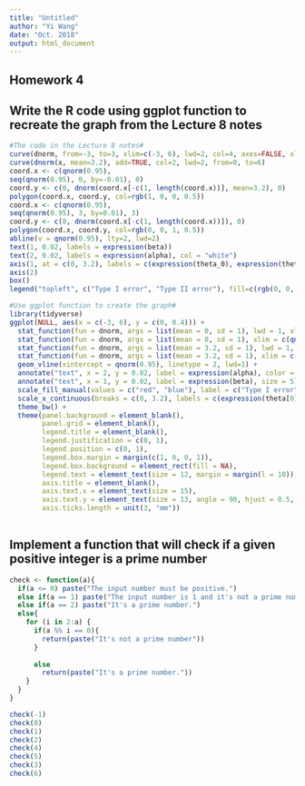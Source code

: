 ```yaml
---
title: "Untitled"
author: "Yi Wang"
date: "Oct. 2018"
output: html_document
---
```

## Homework 4

## Write the R code using ggplot function to recreate the graph from the Lecture 8 notes
```r
#The code in the Lecture 8 notes#
curve(dnorm, from=-3, to=3, xlim=c(-3, 6), lwd=2, col=4, axes=FALSE, xlab=NA, ylab=NA)
curve(dnorm(x, mean=3.2), add=TRUE, col=2, lwd=2, from=0, to=6)
coord.x <- c(qnorm(0.95),
seq(qnorm(0.95), 0, by=-0.01), 0)
coord.y <- c(0, dnorm(coord.x[-c(1, length(coord.x))], mean=3.2), 0)
polygon(coord.x, coord.y, col=rgb(1, 0, 0, 0.5))
coord.x <- c(qnorm(0.95),
seq(qnorm(0.95), 3, by=0.01), 3)
coord.y <- c(0, dnorm(coord.x[-c(1, length(coord.x))]), 0)
polygon(coord.x, coord.y, col=rgb(0, 0, 1, 0.5))
abline(v = qnorm(0.95), lty=2, lwd=2)
text(1, 0.02, labels = expression(beta))
text(2, 0.02, labels = expression(alpha), col = "white")
axis(1, at = c(0, 3.2), labels = c(expression(theta_0), expression(theta_a)))
axis(2)
box()
legend("topleft", c("Type I error", "Type II error"), fill=c(rgb(0, 0, 1, 0.5), rgb(1, 0, 0, 0.5)))
```

```r
#Use ggplot function to create the graph#
library(tidyverse)
ggplot(NULL, aes(x = c(-3, 6), y = c(0, 0.4))) +
  stat_function(fun = dnorm, args = list(mean = 0, sd = 1), lwd = 1, xlim = c(-3, 3), color = "blue") +
  stat_function(fun = dnorm, args = list(mean = 0, sd = 1), xlim = c(qnorm(0.95), 3), geom = "area", col = "black", alpha = 0.4, aes(fill = "red")) + 
  stat_function(fun = dnorm, args = list(mean = 3.2, sd = 1), lwd = 1, xlim = c(0, 6), color = 'red') +
  stat_function(fun = dnorm, args = list(mean = 3.2, sd = 1), xlim = c(0, qnorm(0.95)), geom = "area", col = "black", alpha = 0.4, aes(fill = "blue")) +
  geom_vline(xintercept = qnorm(0.95), linetype = 2, lwd=1) +
  annotate("text", x = 2, y = 0.02, label = expression(alpha), color = "white", size = 5) +
  annotate("text", x = 1, y = 0.02, label = expression(beta), size = 5) +
  scale_fill_manual(values = c("red", "blue"), label = c("Type I error", "Type II error")) +
  scale_x_continuous(breaks = c(0, 3.2), labels = c(expression(theta[0]), expression(theta[a]))) +
  theme_bw() +
  theme(panel.background = element_blank(),
        panel.grid = element_blank(),
        legend.title = element_blank(),
        legend.justification = c(0, 1),
        legend.position = c(0, 1),
        legend.box.margin = margin(c(1, 0, 0, 1)),
        legend.box.background = element_rect(fill = NA),
        legend.text = element_text(size = 12, margin = margin(l = 10)),
        axis.title = element_blank(),
        axis.text.x = element_text(size = 15),
        axis.text.y = element_text(size = 13, angle = 90, hjust = 0.5, face = "bold", vjust = 3),
        axis.ticks.length = unit(3, "mm")) 
  
```


##  Implement a function that will check if a given positive integer is a prime number
```r
check <- function(a){
  if(a <= 0) paste("The input number must be positive.")
  else if(a == 1) paste("The input number is 1 and it's not a prime number.")
  else if(a == 2) paste("It's a prime number.")
  else{
    for (i in 2:a) {
      if(a %% i == 0){
        return(paste("It's not a prime number"))
      }
       
      else
        return(paste("It's a prime number."))
    }
  }
}

check(-1)
check(0)
check(1)
check(2)
check(4)
check(5)
check(3)
check(6)
```


